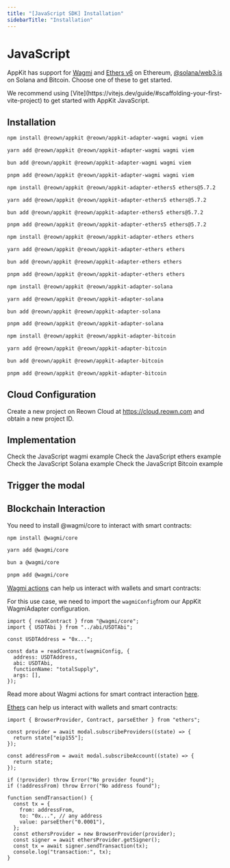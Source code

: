 ```yaml
---
title: "[JavaScript SDK] Installation"
sidebarTitle: "Installation"
---
```








# JavaScript

AppKit has support for [Wagmi](https://wagmi.sh/) and [Ethers v6](https://docs.ethers.org/v6/) on Ethereum, [@solana/web3.js](https://solana-labs.github.io/solana-web3.js/) on Solana and Bitcoin.
Choose one of these to get started.

<Note>
  We recommend using
  [Vite](https://vitejs.dev/guide/#scaffolding-your-first-vite-project) to get
  started with AppKit JavaScript.
</Note>

## Installation

<Tabs>
<Tab title="Wagmi">

<CodeGroup>

```bash npm
npm install @reown/appkit @reown/appkit-adapter-wagmi wagmi viem
```

```bash Yarn
yarn add @reown/appkit @reown/appkit-adapter-wagmi wagmi viem
```

```bash Bun
bun add @reown/appkit @reown/appkit-adapter-wagmi wagmi viem
```

```bash pnpm
pnpm add @reown/appkit @reown/appkit-adapter-wagmi wagmi viem
```

</CodeGroup>

</Tab>
<Tab title="Ethers v5">

<CodeGroup>

```bash npm
npm install @reown/appkit @reown/appkit-adapter-ethers5 ethers@5.7.2
```

```bash Yarn
yarn add @reown/appkit @reown/appkit-adapter-ethers5 ethers@5.7.2
```

```bash Bun
bun add @reown/appkit @reown/appkit-adapter-ethers5 ethers@5.7.2
```

```bash pnpm
pnpm add @reown/appkit @reown/appkit-adapter-ethers5 ethers@5.7.2
```

</CodeGroup>

</Tab>
<Tab title="Ethers">

<CodeGroup>

```bash npm
npm install @reown/appkit @reown/appkit-adapter-ethers ethers
```

```bash Yarn
yarn add @reown/appkit @reown/appkit-adapter-ethers ethers
```

```bash Bun
bun add @reown/appkit @reown/appkit-adapter-ethers ethers
```

```bash pnpm
pnpm add @reown/appkit @reown/appkit-adapter-ethers ethers
```

</CodeGroup>

</Tab>
<Tab title="Solana">

<CodeGroup>

```bash npm
npm install @reown/appkit @reown/appkit-adapter-solana
```

```bash Yarn
yarn add @reown/appkit @reown/appkit-adapter-solana
```

```bash Bun
bun add @reown/appkit @reown/appkit-adapter-solana
```

```bash pnpm
pnpm add @reown/appkit @reown/appkit-adapter-solana
```

</CodeGroup>

</Tab>
<Tab title="Bitcoin">

<CodeGroup>

```bash npm
npm install @reown/appkit @reown/appkit-adapter-bitcoin
```

```bash Yarn
yarn add @reown/appkit @reown/appkit-adapter-bitcoin
```

```bash Bun
bun add @reown/appkit @reown/appkit-adapter-bitcoin
```

```bash pnpm
pnpm add @reown/appkit @reown/appkit-adapter-bitcoin
```

</CodeGroup>

</Tab>
</Tabs>

## Cloud Configuration

Create a new project on Reown Cloud at https://cloud.reown.com and obtain a new project ID.

<CloudBanner />

## Implementation

<Tabs>
<Tab title="Wagmi">
<Card title="wagmi Example" icon="github" href="https://github.com/reown-com/appkit-web-examples/tree/main/javascript/javascript-wagmi">
Check the JavaScript wagmi example
</Card>

<WagmiImplementation />

</Tab>
<Tab title="Ethers v5">

<Ethers5Implementation />

</Tab>
<Tab title="Ethers">
<Card title="ethers Example" icon="github" href="https://github.com/reown-com/appkit-web-examples/tree/main/javascript/javascript-ethers">
Check the JavaScript ethers example
</Card>

<EthersImplementation />

</Tab>
<Tab title="Solana">
<Card title="Solana Example" icon="github" href="https://github.com/reown-com/appkit-web-examples/tree/main/javascript/javascript-solana">
Check the JavaScript Solana example
</Card>

<SolanaImplementation />

</Tab>
<Tab title="Bitcoin">
<Card title="Bitcoin Example" icon="github" href="https://github.com/reown-com/appkit-web-examples/tree/main/javascript/javascript-bitcoin">
Check the JavaScript Bitcoin example
</Card>

<BitcoinImplementation />

</Tab>
</Tabs>

## Trigger the modal

<Tabs>
<Tab title="Wagmi">

<WagmiModal />

</Tab>
<Tab title="Ethers v5">

<EthersModal />

</Tab>
<Tab title="Ethers">

<EthersModal />

</Tab>
<Tab title="Solana">

<SolanaModal />

</Tab>
<Tab title="Bitcoin">

<BitcoinModal />

</Tab>
</Tabs>

## Blockchain Interaction

<Tabs>

<Tab title="Wagmi">
You need to install @wagmi/core to interact with smart contracts:

<CodeGroup>

```bash npm
npm install @wagmi/core
```

```bash Yarn
yarn add @wagmi/core
```

```bash Bun
bun a @wagmi/core
```

```bash pnpm
pnpm add @wagmi/core
```
</CodeGroup>

[Wagmi actions](https://wagmi.sh/core/api/actions/readContract) can help us interact with wallets and smart contracts:

For this use case, we need to import the `wagmiConfig`from our AppKit WagmiAdapter configuration.

```tsx
import { readContract } from "@wagmi/core";
import { USDTAbi } from "../abi/USDTAbi";

const USDTAddress = "0x...";

const data = readContract(wagmiConfig, {
  address: USDTAddress,
  abi: USDTAbi,
  functionName: "totalSupply",
  args: [],
});
```

Read more about Wagmi actions for smart contract interaction [here](https://wagmi.sh/core/actions/readContract).

</Tab>
<Tab title="Ethers">

[Ethers](https://docs.ethers.org/v6/) can help us interact with wallets and smart contracts:

```tsx
import { BrowserProvider, Contract, parseEther } from "ethers";

const provider = await modal.subscribeProviders((state) => {
  return state["eip155"];
});

const addressFrom = await modal.subscribeAccount((state) => {
  return state;
});

if (!provider) throw Error("No provider found");
if (!addressFrom) throw Error("No address found");

function sendTransaction() {
  const tx = {
    from: addressFrom,
    to: "0x...", // any address
    value: parseEther("0.0001"),
  };
  const ethersProvider = new BrowserProvider(provider);
  const signer = await ethersProvider.getSigner();
  const tx = await signer.sendTransaction(tx);
  console.log("transaction:", tx);
}
```

</Tab>
<Tab title="Solana">
  <SolanaPrograms />
</Tab>
</Tabs>
